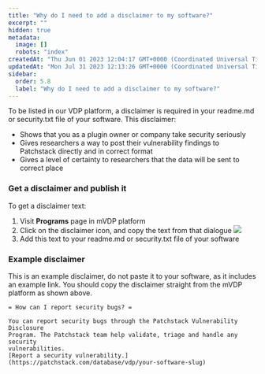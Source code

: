 ```yaml
---
title: "Why do I need to add a disclaimer to my software?"
excerpt: ""
hidden: true
metadata: 
  image: []
  robots: "index"
createdAt: "Thu Jun 01 2023 12:04:17 GMT+0000 (Coordinated Universal Time)"
updatedAt: "Mon Jul 31 2023 12:13:26 GMT+0000 (Coordinated Universal Time)"
sidebar:
  order: 5.8
  label: "Why do I need to add a disclaimer to my software?"
---
```



To be listed in our VDP platform, a disclaimer is required in your readme.md or security.txt file of your software.
This disclaimer: 

- Shows that you as a plugin owner or company take security seriously
- Gives researchers a way to post their vulnerability findings to Patchstack directly and in correct format
- Gives a level of certainty to researchers that the data will be sent to correct place



### Get a disclaimer and publish it
To get a disclaimer text:
<Steps>
1. Visit **Programs** page in mVDP platform
2. Click on the disclaimer icon, and copy the text from that dialogue
![](@images/mvdp-add-disclaimer.png)
3. Add this text to your readme.md or security.txt file of your software
</Steps>

### Example disclaimer
This is an example disclaimer, do not paste it to your software, as it includes an example link.
You should copy the disclaimer straight from the mVDP platform as shown above.

```
= How can I report security bugs? =

You can report security bugs through the Patchstack Vulnerability Disclosure 
Program. The Patchstack team help validate, triage and handle any security 
vulnerabilities. 
[Report a security vulnerability.](https://patchstack.com/database/vdp/your-software-slug) 
```
